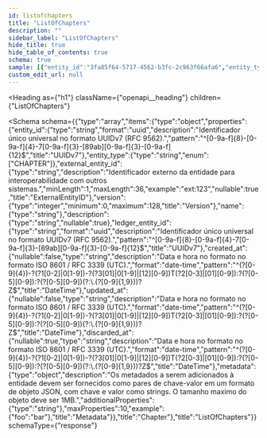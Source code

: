 ```yaml
---
id: listofchapters
title: "ListOfChapters"
description: ""
sidebar_label: "ListOfChapters"
hide_title: true
hide_table_of_contents: true
schema: true
sample: [{"entity_id":"3fa85f64-5717-4562-b3fc-2c963f66afa6","entity_type":"CHAPTER","external_entity_id":"ext:123","version":0,"name":"string","description":"string","ledger_entity_id":"3fa85f64-5717-4562-b3fc-2c963f66afa6","created_at":"2024-07-29T15:51:28.071Z","updated_at":"2024-07-29T15:51:28.071Z","discarded_at":"2024-07-29T15:51:28.071Z","metadata":{"foo":"bar"}}]
custom_edit_url: null
---
```


<!-- DO NOT EDIT THIS FILE DIRECTLY! -->
<!-- IT IS AUTOMATICALLY GENERATED FROM THE YAML FILES IN THE OAS FOLDER -->
<!-- These files are automatically generated by npm `run apidocs` scripts. -->
<!-- Any manual changes will be lost on the next automatic generation. -->
<!-- To modify the documentation or the OpenAPI specification, edit the appropriate source files in the `oas` folder. -->


<Heading
  as={"h1"}
  className={"openapi__heading"}
  children={"ListOfChapters"}
>
</Heading>





<Schema
  schema={{"type":"array","items":{"type":"object","properties":{"entity_id":{"type":"string","format":"uuid","description":"Identificador único universal no formato UUIDv7 (RFC 9562).","pattern":"^[0-9a-f]{8}-[0-9a-f]{4}-7[0-9a-f]{3}-[89ab][0-9a-f]{3}-[0-9a-f]{12}$","title":"UUIDv7"},"entity_type":{"type":"string","enum":["CHAPTER"]},"external_entity_id":{"type":"string","description":"Identificador externo da entidade para interoperabilidade com outros sistemas.","minLength":1,"maxLength":36,"example":"ext:123","nullable":true,"title":"ExternalEntityID"},"version":{"type":"integer","minimum":0,"maximum":128,"title":"Version"},"name":{"type":"string"},"description":{"type":"string","nullable":true},"ledger_entity_id":{"type":"string","format":"uuid","description":"Identificador único universal no formato UUIDv7 (RFC 9562).","pattern":"^[0-9a-f]{8}-[0-9a-f]{4}-7[0-9a-f]{3}-[89ab][0-9a-f]{3}-[0-9a-f]{12}$","title":"UUIDv7"},"created_at":{"nullable":false,"type":"string","description":"Data e hora no formato no formato ISO 8601 / RFC 3339 (UTC).","format":"date-time","pattern":"^(?<year>[0-9]{4})-?(?<month>1[0-2]|0[1-9])-?(?<day>3[01]|0[1-9]|[12][0-9])T(?<hour>2[0-3]|[01][0-9]):?(?<minute>[0-5][0-9]):?(?<second>[0-5][0-9])(?:\\.(?<fraction>[0-9]{1,9}))?Z$","title":"DateTime"},"updated_at":{"nullable":false,"type":"string","description":"Data e hora no formato no formato ISO 8601 / RFC 3339 (UTC).","format":"date-time","pattern":"^(?<year>[0-9]{4})-?(?<month>1[0-2]|0[1-9])-?(?<day>3[01]|0[1-9]|[12][0-9])T(?<hour>2[0-3]|[01][0-9]):?(?<minute>[0-5][0-9]):?(?<second>[0-5][0-9])(?:\\.(?<fraction>[0-9]{1,9}))?Z$","title":"DateTime"},"discarded_at":{"nullable":true,"type":"string","description":"Data e hora no formato no formato ISO 8601 / RFC 3339 (UTC).","format":"date-time","pattern":"^(?<year>[0-9]{4})-?(?<month>1[0-2]|0[1-9])-?(?<day>3[01]|0[1-9]|[12][0-9])T(?<hour>2[0-3]|[01][0-9]):?(?<minute>[0-5][0-9]):?(?<second>[0-5][0-9])(?:\\.(?<fraction>[0-9]{1,9}))?Z$","title":"DateTime"},"metadata":{"type":"object","description":"Os metadados a serem adicionados à entidade devem ser fornecidos como pares de chave-valor em um formato de objeto JSON, com chave e valor como strings. O tamanho maximo do objeto deve ser 1MB.","additionalProperties":{"type":"string"},"maxProperties":10,"example":{"foo":"bar"},"title":"Metadata"}},"title":"Chapter"},"title":"ListOfChapters"}}
  schemaType={"response"}
>
  
</Schema>

